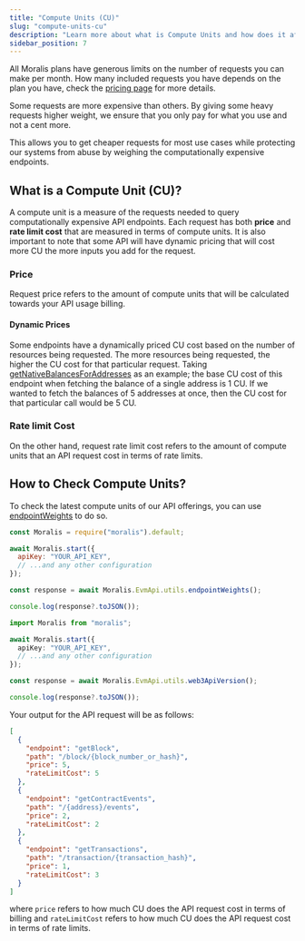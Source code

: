 ```yaml
---
title: "Compute Units (CU)"
slug: "compute-units-cu"
description: "Learn more about what is Compute Units and how does it affects your pricing."
sidebar_position: 7
---
```


All Moralis plans have generous limits on the number of requests you can make per month. How many included requests you have depends on the plan you have, check the [pricing page](https://moralis.io/pricing) for more details.

Some requests are more expensive than others. By giving some heavy requests higher weight, we ensure that you only pay for what you use and not a cent more.

This allows you to get cheaper requests for most use cases while protecting our systems from abuse by weighing the computationally expensive endpoints.

## What is a Compute Unit (CU)?

A compute unit is a measure of the requests needed to query computationally expensive API endpoints. Each request has both **price** and **rate limit cost** that are measured in terms of compute units. It is also important to note that some API will have dynamic pricing that will cost more CU the more inputs you add for the request.

### Price

Request price refers to the amount of compute units that will be calculated towards your API usage billing.

#### Dynamic Prices

Some endpoints have a dynamically priced CU cost based on the number of resources being requested. The more resources being requested, the higher the CU cost for that particular request.
Taking [getNativeBalancesForAddresses](/web3-data-api/reference/get-native-balances-for-addresses) as an example; the base CU cost of this endpoint when fetching the balance of a single address is 1 CU. If we wanted to fetch the balances of 5 addresses at once, then the CU cost for that particular call would be 5 CU.

### Rate limit Cost

On the other hand, request rate limit cost refers to the amount of compute units that an API request cost in terms of rate limits.


<ComputeUnitsTable />

## How to Check Compute Units?

To check the latest compute units of our API offerings, you can use [endpointWeights](/web3-data-api/reference/endpoint-weights) to do so.


<Tabs groupId="programming-language">
  <TabItem value="javascript" label="index.js (JavaScript)" default>

```javascript index.js
const Moralis = require("moralis").default;

await Moralis.start({
  apiKey: "YOUR_API_KEY",
  // ...and any other configuration
});

const response = await Moralis.EvmApi.utils.endpointWeights();

console.log(response?.toJSON());
```

</TabItem>
<TabItem value="typescript" label="index.ts (TypeScript)">

```typescript index.ts
import Moralis from "moralis";

await Moralis.start({
  apiKey: "YOUR_API_KEY",
  // ...and any other configuration
});

const response = await Moralis.EvmApi.utils.web3ApiVersion();

console.log(response?.toJSON());
```

</TabItem>
</Tabs>

Your output for the API request will be as follows:

```json
[
  {
    "endpoint": "getBlock",
    "path": "/block/{block_number_or_hash}",
    "price": 5,
    "rateLimitCost": 5
  },
  {
    "endpoint": "getContractEvents",
    "path": "/{address}/events",
    "price": 2,
    "rateLimitCost": 2
  },
  {
    "endpoint": "getTransactions",
    "path": "/transaction/{transaction_hash}",
    "price": 1,
    "rateLimitCost": 3
  }
]
```

where `price` refers to how much CU does the API request cost in terms of billing and `rateLimitCost` refers to how much CU does the API request cost in terms of rate limits.
